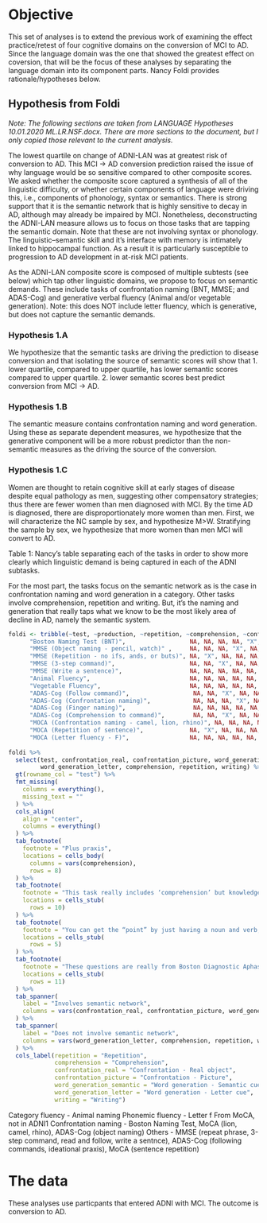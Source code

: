 
# Objective

This set of analyses is to extend the previous work of examining the effect practice/retest of four cognitive domains on the conversion of MCI to AD.  Since the language domain was the one that showed the greatest effect on coversion, that will be the focus of these analyses by separating the language domain into its component parts.  Nancy Foldi provides rationale/hypotheses below.


## Hypothesis from Foldi

*Note: The following sections are taken from LANGUAGE Hypotheses 10.01.2020 ML.LR.NSF.docx. There are more sections to the document, but I only copied those relevant to the current analysis.*

The lowest quartile on change of ADNI-LAN was at greatest risk of conversion to AD. This MCI -> AD conversion prediction raised the issue of why language would be so sensitive compared to other composite scores.  We asked whether the composite score captured a synthesis of all of the linguistic difficulty, or whether certain components of language were driving this, i.e., components of phonology, syntax or semantics.  There is strong support that it is the semantic network that is highly sensitive to decay in AD, although may already be impaired by MCI. Nonetheless, deconstructing the ADNI-LAN measure allows us to focus on those tasks that are tapping the semantic domain. Note that these are not involving syntax or phonology.  The linguistic–semantic skill and it’s interface with memory is intimately linked to hippocampal function. As a result it is particularly susceptible to progression to AD development in at-risk MCI patients. 

As the ADNI-LAN composite score is composed of multiple subtests (see below) which tap other  linguistic domains, we propose to focus on semantic demands. These include tasks of confrontation naming (BNT, MMSE; and ADAS-Cog) and generative verbal fluency (Animal and/or vegetable generation). Note: this does NOT include letter fluency, which is generative, but does not capture the semantic demands. 

### Hypothesis 1.A

We hypothesize that the semantic tasks are driving the prediction to disease conversion and that isolating the source of semantic scores will show that 
  1. lower quartile, compared to upper quartile, has lower semantic scores compared to upper quartile. 
  2. lower semantic scores best predict conversion from MCI -> AD.
	
### Hypothesis 1.B

The semantic measure contains confrontation naming and word generation. Using these as separate dependent measures, we hypothesize that the generative component will be a more robust predictor than the non-semantic measures as the driving the source of the conversion.

### Hypothesis 1.C 

Women are thought to retain cognitive skill at early stages of disease despite equal pathology as men, suggesting other compensatory strategies; thus there are fewer women than men diagnosed with MCI. By the time AD is diagnosed, there are disproportionately more women than men.  First, we will characterize the NC sample by sex, and hypothesize M>W.  Stratifying the sample by sex, we hypothesize that more women than men MCI will convert to AD. 

Table 1: Nancy’s table separating each of the tasks in order to show more clearly which linguistic demand is being captured in each of the ADNI subtasks. 

For the most part, the tasks focus on the semantic network as is the case in confrontation naming and word generation in a category. Other tasks involve comprehension, repetition and writing. But,
it’s the naming and generation that really taps what we know to be the most likely area of
decline in AD, namely the semantic system.

```r
foldi <- tribble(~test, ~production, ~repetition, ~comprehension, ~confrontation_real, ~confrontation_picture, ~word_generation_semantic, ~word_generation_letter, ~reading, ~writing,
      "Boston Naming Test (BNT)",                  NA, NA, NA, NA, "X", NA, NA, NA, NA,
      "MMSE (Object naming - pencil, watch)" ,     NA, NA, NA, "X", NA, NA, NA, NA, NA,
      "MMSE (Repetition - no ifs, ands, or buts)", NA, "X", NA, NA, NA, NA, NA, NA, NA, 
      "MMSE (3-step command)",                     NA, NA, "X", NA, NA, NA, NA, NA, NA,
      "MMSE (Write a sentence)",                   NA, NA, NA, NA, NA, NA, NA, NA, "X",
      "Animal Fluency",                            NA, NA, NA, NA, NA, "X", NA, NA, NA,
      "Vegetable Fluency",                         NA, NA, NA, NA, NA, "X", NA, NA, NA,
      "ADAS-Cog (Follow command)",                  NA, NA, "X", NA, NA, NA, NA, NA, NA,
      "ADAS-Cog (Confrontation naming)",            NA, NA, NA, "X", NA, NA, NA, NA, NA,
      "ADAS-Cog (Finger naming)",                   NA, NA, NA, NA, NA, NA, NA, NA, NA,
      "ADAS-Cog (Comprehension to command)",        NA, NA, "X", NA, NA, NA, NA, NA, NA,
      "MOCA (Confrontation naming - camel, lion, rhino)", NA, NA, NA, NA, "X", NA, NA, NA, NA,
      "MOCA (Repetition of sentence)",             NA, "X", NA, NA, NA, NA, NA, NA, NA, 
      "MOCA (Letter fluency - F)",                 NA, NA, NA, NA, NA, NA, "X", NA, NA)
      
foldi %>%
  select(test, confrontation_real, confrontation_picture, word_generation_semantic,
         word_generation_letter, comprehension, repetition, writing) %>%
  gt(rowname_col = "test") %>%
  fmt_missing(
    columns = everything(),
    missing_text = ""
  ) %>%
  cols_align(
    align = "center",
    columns = everything()
  ) %>%
  tab_footnote(
    footnote = "Plus praxis",
    locations = cells_body(
      columns = vars(comprehension),
      rows = 8)
  ) %>%
  tab_footnote(
    footnote = "This task really includes ‘comprehension’ but knowledge of finger and finger names also belong to the Parietal function ( e.g., typical deficit found in Gerstmann Syndrome)",
    locations = cells_stub(
      rows = 10)
  ) %>%
  tab_footnote(
    footnote = "You can get the “point” by just having a noun and verb, even though the sentence could be syntactically ‘incorrect’.",
    locations = cells_stub(
      rows = 5)
  ) %>%
  tab_footnote(
    footnote = "These questions are really from Boston Diagnostic Aphasia Examination comprehension.",
    locations = cells_stub(
      rows = 11)
  ) %>%
  tab_spanner(
    label = "Involves semantic network", 
    columns = vars(confrontation_real, confrontation_picture, word_generation_semantic)
  ) %>%
  tab_spanner(
    label = "Does not involve semantic network", 
    columns = vars(word_generation_letter, comprehension, repetition, writing)
  ) %>%
  cols_label(repetition = "Repetition",
             comprehension = "Comprehension",
             confrontation_real = "Confrontation - Real object",
             confrontation_picture = "Confrontation - Picture",
             word_generation_semantic = "Word generation - Semantic cue",
             word_generation_letter = "Word generation - Letter cue",
             writing = "Writing")

```


Category fluency - Animal naming
Phonemic fluency - Letter f
  From MoCA, not in ADNI1
Confrontation naming - Boston Naming Test, MoCA (lion, camel, rhino), ADAS-Cog (object naming)
Others - MMSE (repeat phrase, 3-step command, read and follow, write a sentnce), ADAS-Cog (following commands, ideational praxis), MoCA (sentence repetition)

# The data

These analyses use particpants that entered ADNI with MCI.  The outcome is conversion to AD.

